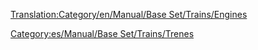 [[Translation:Category/en/Manual/Base Set/Trains/Engines]]
{{en/Bilingual box| es
| Esta es una lista de las unidades de tren con tracción ('''máquinas de tren''', motores de tren ó locomotoras) disponibles.
| This is a list of the available [[en/Manual/Trains|train]] engines.}}

[[Category:es/Manual/Base Set/Trains/Trenes]]